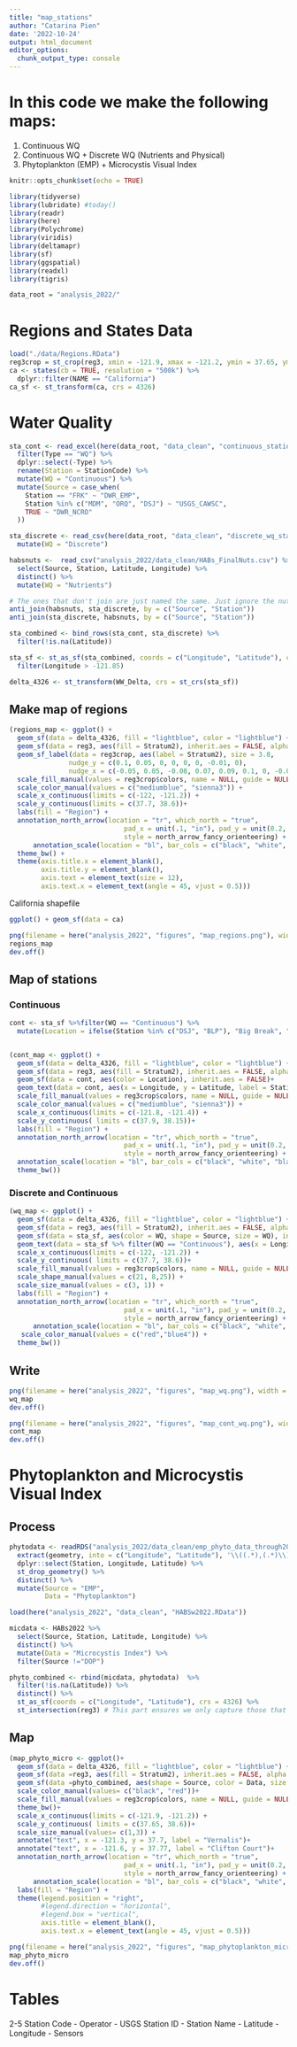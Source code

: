 ```yaml
---
title: "map_stations"
author: "Catarina Pien"
date: '2022-10-24'
output: html_document
editor_options: 
  chunk_output_type: console
---
```


# In this code we make the following maps:

1) Continuous WQ
2) Continuous WQ + Discrete WQ (Nutrients and Physical)
3) Phytoplankton (EMP) + Microcystis Visual Index

```r
knitr::opts_chunk$set(echo = TRUE)
```

```r
library(tidyverse)
library(lubridate) #today()
library(readr)
library(here)
library(Polychrome)
library(viridis)
library(deltamapr)
library(sf)
library(ggspatial)
library(readxl)
library(tigris)

data_root = "analysis_2022/"
```

# Regions and States Data
```r

load("./data/Regions.RData")
reg3crop = st_crop(reg3, xmin = -121.9, xmax = -121.2, ymin = 37.65, ymax = 38.4)
ca <- states(cb = TRUE, resolution = "500k") %>%
  dplyr::filter(NAME == "California")
ca_sf <- st_transform(ca, crs = 4326)
```

# Water Quality
```r
sta_cont <- read_excel(here(data_root, "data_clean", "continuous_stations.xlsx")) %>%
  filter(Type == "WQ") %>%
  dplyr::select(-Type) %>%
  rename(Station = StationCode) %>%
  mutate(WQ = "Continuous") %>%
  mutate(Source = case_when(
    Station == "FRK" ~ "DWR_EMP",
    Station %in% c("MDM", "ORQ", "DSJ") ~ "USGS_CAWSC",
    TRUE ~ "DWR_NCRO"
  ))

sta_discrete <- read_csv(here(data_root, "data_clean", "discrete_wq_stations_all_2022.csv")) %>%
  mutate(WQ = "Discrete")

habsnuts <-  read_csv("analysis_2022/data_clean/HABs_FinalNuts.csv") %>%
  select(Source, Station, Latitude, Longitude) %>%
  distinct() %>%
  mutate(WQ = "Nutrients")

# The ones that don't join are just named the same. Just ignore the nutrients then. 
anti_join(habsnuts, sta_discrete, by = c("Source", "Station"))
anti_join(sta_discrete, habsnuts, by = c("Source", "Station"))

sta_combined <- bind_rows(sta_cont, sta_discrete) %>%
  filter(!is.na(Latitude))

sta_sf <- st_as_sf(sta_combined, coords = c("Longitude", "Latitude"), crs = 4326, remove = FALSE) %>%
  filter(Longitude > -121.85)

delta_4326 <- st_transform(WW_Delta, crs = st_crs(sta_sf))

```

## Make map of regions
```r
(regions_map <- ggplot() + 
  geom_sf(data = delta_4326, fill = "lightblue", color = "lightblue") +
  geom_sf(data = reg3, aes(fill = Stratum2), inherit.aes = FALSE, alpha = 0.3)+
  geom_sf_label(data = reg3crop, aes(label = Stratum2), size = 3.8,
               nudge_y = c(0.1, 0.05, 0, 0, 0, 0, -0.01, 0),
               nudge_x = c(-0.05, 0.05, -0.08, 0.07, 0.09, 0.1, 0, -0.01))+
  scale_fill_manual(values = reg3crop$colors, name = NULL, guide = NULL)+
  scale_color_manual(values = c("mediumblue", "sienna3")) +
  scale_x_continuous(limits = c(-122, -121.2)) +
  scale_y_continuous(limits = c(37.7, 38.6))+
  labs(fill = "Region") + 
  annotation_north_arrow(location = "tr", which_north = "true",
                             pad_x = unit(.1, "in"), pad_y = unit(0.2, "in"),
                             style = north_arrow_fancy_orienteering) +
      annotation_scale(location = "bl", bar_cols = c("black", "white", "black", "white")) +
  theme_bw() +
  theme(axis.title.x = element_blank(),
        axis.title.y = element_blank(),
        axis.text = element_text(size = 12),
        axis.text.x = element_text(angle = 45, vjust = 0.5)))
```

California shapefile
```r


ggplot() + geom_sf(data = ca)
```

```r
png(filename = here("analysis_2022", "figures", "map_regions.png"), width = 6, height = 7, units = "in", pointsize = 12, family = "sans", res = 300)
regions_map
dev.off()
```



## Map of stations
### Continuous
```r
cont <- sta_sf %>%filter(WQ == "Continuous") %>%
  mutate(Location = ifelse(Station %in% c("DSJ", "BLP"), "Big Break", "Frank's Tract"))


(cont_map <- ggplot() + 
  geom_sf(data = delta_4326, fill = "lightblue", color = "lightblue") +
  geom_sf(data = reg3, aes(fill = Stratum2), inherit.aes = FALSE, alpha = 0.3)+
  geom_sf(data = cont, aes(color = Location), inherit.aes = FALSE)+
  geom_text(data = cont, aes(x = Longitude, y = Latitude, label = Station), size = 3, vjust = 1, hjust = 1)+
  scale_fill_manual(values = reg3crop$colors, name = NULL, guide = NULL)+
  scale_color_manual(values = c("mediumblue", "sienna3")) +
  scale_x_continuous(limits = c(-121.8, -121.4)) +
  scale_y_continuous( limits = c(37.9, 38.15))+
  labs(fill = "Region") + 
  annotation_north_arrow(location = "tr", which_north = "true",
                             pad_x = unit(.1, "in"), pad_y = unit(0.2, "in"),
                             style = north_arrow_fancy_orienteering) +
  annotation_scale(location = "bl", bar_cols = c("black", "white", "black", "white")) +
  theme_bw())
```

### Discrete and Continuous
```r
(wq_map <- ggplot() + 
  geom_sf(data = delta_4326, fill = "lightblue", color = "lightblue") +
  geom_sf(data = reg3, aes(fill = Stratum2), inherit.aes = FALSE, alpha = 0.3)+
  geom_sf(data = sta_sf, aes(color = WQ, shape = Source, size = WQ), inherit.aes = FALSE)+
  geom_text(data = sta_sf %>% filter(WQ == "Continuous"), aes(x = Longitude, y = Latitude, label =  Station), nudge_x = c(-0.02, -0.005, 0.05, 0.05, 0.02, -0.005, -0.005, -0.005, -0.02), nudge_y = c(0.02,-0.01, 0.01, 0.01, 0.03, 0, 0, -0.01), size = 3, vjust = 1, hjust = 1)+
  scale_x_continuous(limits = c(-122, -121.2)) +
  scale_y_continuous( limits = c(37.7, 38.6))+
  scale_fill_manual(values = reg3crop$colors, name = NULL, guide = NULL)+
  scale_shape_manual(values = c(21, 8,25)) + 
  scale_size_manual(values = c(3, 1)) +
  labs(fill = "Region") + 
  annotation_north_arrow(location = "tr", which_north = "true",
                             pad_x = unit(.1, "in"), pad_y = unit(0.2, "in"),
                             style = north_arrow_fancy_orienteering) +
      annotation_scale(location = "bl", bar_cols = c("black", "white", "black", "white")) +
   scale_color_manual(values = c("red","blue4")) + 
  theme_bw())
```

## Write

```r
png(filename = here("analysis_2022", "figures", "map_wq.png"), width = 6, height = 7, units = "in", pointsize = 12, family = "sans", res = 300)
wq_map
dev.off()

png(filename = here("analysis_2022", "figures", "map_cont_wq.png"), width = 6, height = 6, units = "in", pointsize = 12, family = "sans", res = 300)
cont_map
dev.off()
```

# Phytoplankton and Microcystis Visual Index

## Process
```r
phytodata <- readRDS("analysis_2022/data_clean/emp_phyto_data_through2022.rds") %>% 
  extract(geometry, into = c("Longitude", "Latitude"), '\\((.*),(.*)\\)', conv = T) %>%
  dplyr::select(Station, Longitude, Latitude) %>%
  st_drop_geometry() %>%
  distinct() %>%
  mutate(Source = "EMP",
         Data = "Phytoplankton")

load(here("analysis_2022", "data_clean", "HABSw2022.RData"))

micdata <- HABs2022 %>%
  select(Source, Station, Latitude, Longitude) %>%
  distinct() %>%
  mutate(Data = "Microcystis Index") %>%
  filter(Source !="DOP")

phyto_combined <- rbind(micdata, phytodata)  %>%
  filter(!is.na(Latitude)) %>%
  distinct() %>%
  st_as_sf(coords = c("Longitude", "Latitude"), crs = 4326) %>%
  st_intersection(reg3) # This part ensures we only capture those that are in strata

```

## Map

```r
(map_phyto_micro <- ggplot()+
  geom_sf(data = delta_4326, fill = "lightblue", color = "lightblue") +
  geom_sf(data =reg3, aes(fill = Stratum2), inherit.aes = FALSE, alpha = 0.3)+
  geom_sf(data =phyto_combined, aes(shape = Source, color = Data, size = Data), inherit.aes = FALSE,alpha = 0.8)+
  scale_color_manual(values= c("black", "red"))+
  scale_fill_manual(values = reg3crop$colors, name = NULL, guide = NULL)+
  theme_bw()+
  scale_x_continuous(limits = c(-121.9, -121.2)) +
  scale_y_continuous( limits = c(37.65, 38.6))+
  scale_size_manual(values= c(1,3)) +
  annotate("text", x = -121.3, y = 37.7, label = "Vernalis")+
  annotate("text", x = -121.6, y = 37.77, label = "Clifton Court")+
  annotation_north_arrow(location = "tr", which_north = "true",
                             pad_x = unit(.1, "in"), pad_y = unit(0.2, "in"),
                             style = north_arrow_fancy_orienteering) +
      annotation_scale(location = "bl", bar_cols = c("black", "white", "black", "white"))  +
  labs(fill = "Region") + 
  theme(legend.position = "right",
        #legend.direction = "horizontal",
        #legend.box = "vertical",
        axis.title = element_blank(),
        axis.text.x = element_text(angle = 45, vjust = 0.5)))
```

```r
png(filename = here("analysis_2022", "figures", "map_phytoplankton_microcystis.png"), width = 6, height = 7, units = "in", pointsize = 12, family = "sans", res = 300)
map_phyto_micro
dev.off()
```


# Tables
2-5 Station Code - Operator - USGS Station ID - Station Name - Latitude - Longitude - Sensors
```r

```
